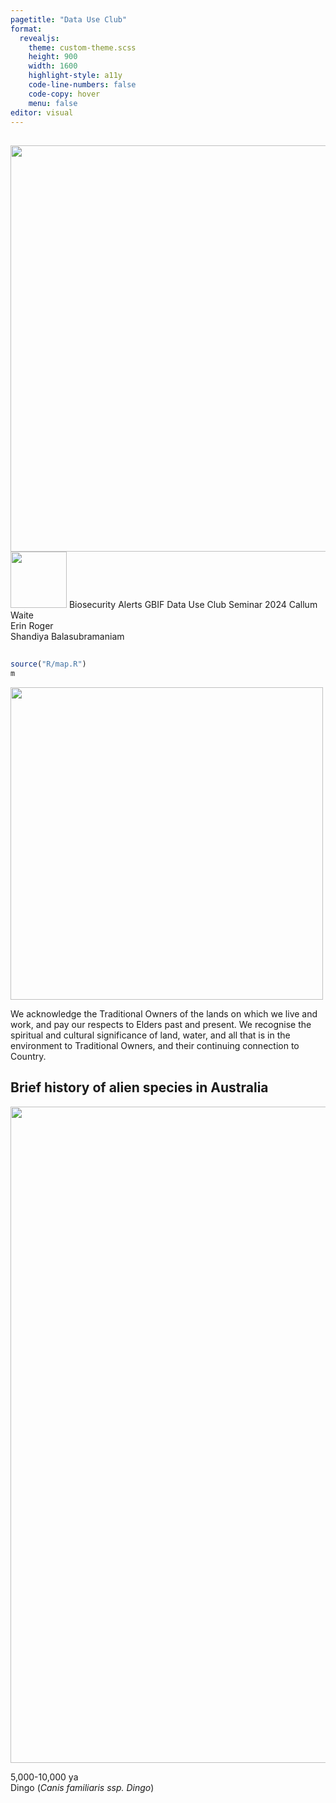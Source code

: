 ```yaml
---
pagetitle: "Data Use Club"
format:
  revealjs: 
    theme: custom-theme.scss
    height: 900
    width: 1600
    highlight-style: a11y
    code-line-numbers: false
    code-copy: hover
    menu: false
editor: visual
---
```


##  {#title data-menu-title="Title"}

![](images/opuntia.png){.absolute top=120 left=200 width="650"}
![](images/logos.png){.absolute bottom=100 right=180 height="90"}
[Biosecurity Alerts]{.title} [GBIF Data Use Club Seminar 2024]{.subtitle} [Callum Waite <br> Erin Roger <br> Shandiya Balasubramaniam]{.authors} 

##  {#acknowledgement data-menu-title="Acknowledgement" background-color="#d4e8eb"}

```r
source("R/map.R")
m
```

![](images/people.png){.absolute top=60 left=1050 width="500"}

[We acknowledge the Traditional Owners of the lands on which we live and work, and pay our respects to Elders past and present. We recognise the spiritual and cultural significance of land, water, and all that is in the environment to Traditional Owners, and their continuing connection to Country.]{.acknowledgement}

## Brief history of alien species in Australia {#alien-species data-menu-title="Alien Species"}
![](images/dingo.png){.absolute bottom=10 right=20 width="1050"}

5,000-10,000 ya  
Dingo (*Canis familiaris ssp. Dingo*)


